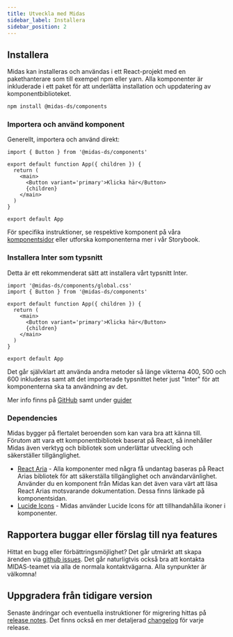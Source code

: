 ```yaml
---
title: Utveckla med Midas
sidebar_label: Installera
sidebar_position: 2
---
```


## Installera

Midas kan installeras och användas i ett React-projekt med en pakethanterare som till exempel npm eller yarn. Alla komponenter är inkluderade i ett paket för att underlätta installation och uppdatering av komponentbiblioteket.

```bash npm2yarn
npm install @midas-ds/components
```

### Importera och använd komponent

Generellt, importera och använd direkt:

```tsx {1,6}
import { Button } from '@midas-ds/components'

export default function App({ children }) {
  return (
    <main>
      <Button variant='primary'>Klicka här</Button>
      {children}
    </main>
  )
}

export default App
```

För specifika instruktioner, se respektive komponent på våra [komponentsidor](/components/accordion) eller utforska komponenterna mer i vår Storybook.

### Installera Inter som typsnitt

Detta är ett rekommenderat sätt att installera vårt typsnitt Inter.

```tsx {1} title="App.tsx (rootfilen i din app)"
import '@midas-ds/components/global.css'
import { Button } from '@midas-ds/components'

export default function App({ children }) {
  return (
    <main>
      <Button variant='primary'>Klicka här</Button>
      {children}
    </main>
  )
}

export default App
```

Det går självklart att använda andra metoder så länge vikterna 400, 500 och 600 inkluderas samt att det importerade typsnittet heter just "Inter" för att komponenterna ska ta användning av det.

Mer info finns på [GitHub](https://github.com/migrationsverket/midas) samt under [guider](/dev/common-issues)

### Dependencies

Midas bygger på flertalet beroenden som kan vara bra att känna till. Förutom att vara ett komponentbibliotek baserat på React, så innehåller Midas även verktyg och bibliotek som underlättar utveckling och säkerställer tillgänglighet.

- [React Aria](https://react-spectrum.adobe.com/react-aria/) - Alla komponenter med några få undantag baseras på React Arias bibliotek för att säkerställa tillgänglighet och användarvänlighet. Använder du en komponent från Midas kan det även vara värt att läsa React Arias motsvarande dokumentation. Dessa finns länkade på komponentsidan.
- [Lucide Icons](https://lucide.dev/) - Midas använder Lucide Icons för att tillhandahålla ikoner i komponenter.

## Rapportera buggar eller förslag till nya features

Hittat en bugg eller förbättringsmöjlighet? Det går utmärkt att skapa ärenden via [github issues](https://github.com/migrationsverket/midas/issues).
Det går naturligtvis också bra att kontakta MIDAS-teamet via alla de normala kontaktvägarna. Alla synpunkter är välkomna!

## Uppgradera från tidigare version

Senaste ändringar och eventuella instruktioner för migrering hittas på [release notes](/blog). Det finns också en
mer detaljerad [changelog](/changelog) för varje release.
